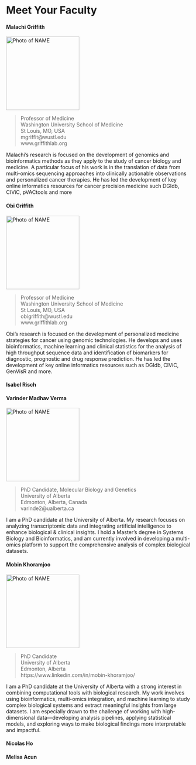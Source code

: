 # Meet Your Faculty

#### Malachi Griffith

<img src="./img/faculty/malachi.jpg" width="200" alt="Photo of NAME">

>Professor of Medicine <br>
Washington University School of Medicine <br>
St Louis, MO, USA <br>
> mgriffit@wustl.edu  <br>
> www.griffithlab.org  <br>

Malachi’s research is focused on the development of genomics and bioinformatics methods as they apply to the study of cancer biology and medicine. A particular focus of his work is in the translation of data from multi-omics sequencing approaches into clinically actionable observations and personalized cancer therapies. He has led the development of key online informatics resources for cancer precision medicine such DGIdb, CIViC, pVACtools and more

#### Obi Griffith

<img src="./img/faculty/obi.jpg" width="200" alt="Photo of NAME">

>Professor of Medicine <br>
Washington University School of Medicine <br>
St Louis, MO, USA <br>
> obigriffith@wustl.edu <br>
> www.griffithlab.org  <br>

Obi’s research is focused on the development of personalized medicine strategies for cancer using genomic technologies. He develops and uses bioinformatics, machine learning and clinical statistics for the analysis of high throughput sequence data and identification of biomarkers for diagnostic, prognostic and drug response prediction. He has led the development of key online informatics resources such as DGIdb, CIViC, GenVisR and more.

#### Isabel Risch

<!--<img src="./img/faculty/MISSINGHEADSHOT.PNG" width="200" alt="Photo of NAME">

>JOB TITLE <br>
INSTITUTION <br>
LOCATION
>
> --- CONTACT INFO, IF PROVIDED

BIO GOES HERE-->

#### Varinder Madhav Verma

<img src="./img/faculty/verma.jpg" width="200" alt="Photo of NAME">

>PhD Candidate, Molecular Biology and Genetics <br>
University of Alberta <br>
Edmonton, Alberta, Canada <br>
varinde2@ualberta.ca <br>

I am a PhD candidate at the University of Alberta. My research focuses on analyzing transcriptomic data and integrating artificial intelligence to enhance biological & clinical insights. I hold a Master's degree in Systems Biology and Bioinformatics, and am currently involved in developing a multi-omics platform to support the comprehensive analysis of complex biological datasets.

#### Mobin Khoramjoo

<img src="./img/faculty/khoramjoo.jpg" width="200" alt="Photo of NAME">

>PhD Candidate <br>
University of Alberta <br>
Edmonton, Alberta <br>
https://www.linkedin.com/in/mobin-khoramjoo/


I am a PhD candidate at the University of Alberta with a strong interest in combining computational tools with biological research. My work involves using bioinformatics, multi-omics integration, and machine learning to study complex biological systems and extract meaningful insights from large datasets.
I am especially drawn to the challenge of working with high-dimensional data—developing analysis pipelines, applying statistical models, and exploring ways to make biological findings more interpretable and impactful. 

#### Nicolas Ho

<!--<img src="./img/faculty/MISSINGHEADSHOT.PNG" width="200" alt="Photo of NAME">

>JOB TITLE <br>
INSTITUTION <br>
LOCATION
>
> --- CONTACT INFO, IF PROVIDED

BIO GOES HERE-->

#### Melisa Acun

<!--<img src="./img/faculty/MISSINGHEADSHOT.PNG" width="200" alt="Photo of NAME">

>JOB TITLE <br>
INSTITUTION <br>
LOCATION
>
> --- CONTACT INFO, IF PROVIDED

BIO GOES HERE-->
